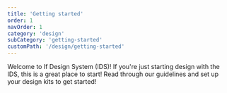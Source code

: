 ```yaml
---
title: 'Getting started'
order: 1
navOrder: 1
category: 'design'
subCategory: 'getting-started'
customPath: '/design/getting-started'
---
```


<TextLayoutLeft>
    <p class="if text lead">
        Welcome to If Design System (IDS)! If you're just starting design with the IDS, this is a
        great place to start! Read through our guidelines and set up your design kits to get
        started!
    </p>
</TextLayoutLeft>
